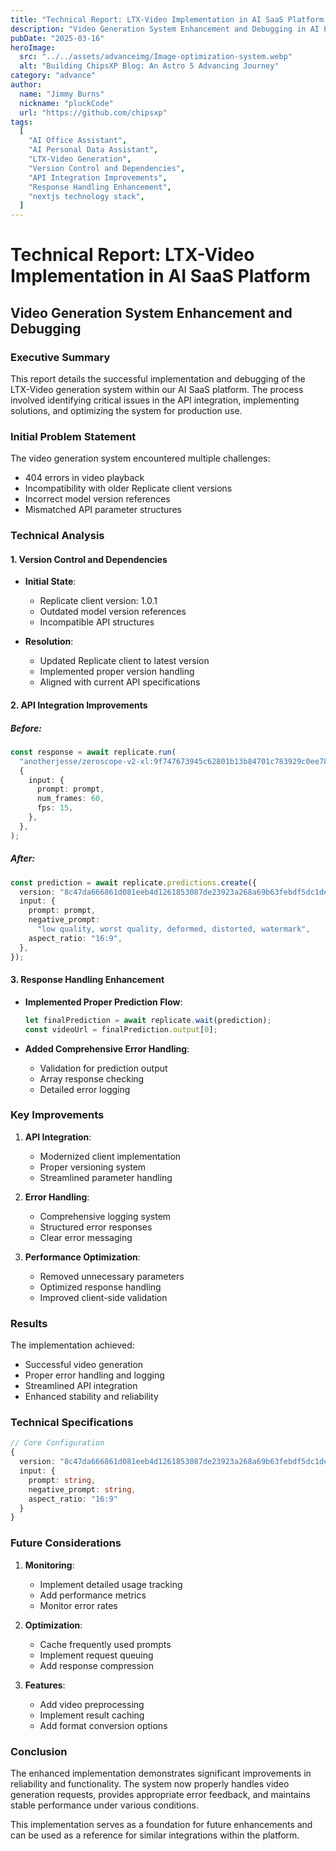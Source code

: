 ```yaml
---
title: "Technical Report: LTX-Video Implementation in AI SaaS Platform in AI Office Assistant"
description: "Video Generation System Enhancement and Debugging in AI Personal Data Assistant"
pubDate: "2025-03-16"
heroImage:
  src: "../../assets/advanceimg/Image-optimization-system.webp"
  alt: "Building ChipsXP Blog: An Astro 5 Advancing Journey"
category: "advance"
author:
  name: "Jimmy Burns"
  nickname: "pluckCode"
  url: "https://github.com/chipsxp"
tags:
  [
    "AI Office Assistant",
    "AI Personal Data Assistant",
    "LTX-Video Generation",
    "Version Control and Dependencies",
    "API Integration Improvements",
    "Response Handling Enhancement",
    "nextjs technology stack",
  ]
---
```


# Technical Report: LTX-Video Implementation in AI SaaS Platform

## Video Generation System Enhancement and Debugging

### Executive Summary

This report details the successful implementation and debugging of the LTX-Video generation system within our AI SaaS platform. The process involved identifying critical issues in the API integration, implementing solutions, and optimizing the system for production use.

### Initial Problem Statement

The video generation system encountered multiple challenges:

- 404 errors in video playback
- Incompatibility with older Replicate client versions
- Incorrect model version references
- Mismatched API parameter structures

### Technical Analysis

#### 1. Version Control and Dependencies

- **Initial State**:

  - Replicate client version: 1.0.1
  - Outdated model version references
  - Incompatible API structures

- **Resolution**:
  - Updated Replicate client to latest version
  - Implemented proper version handling
  - Aligned with current API specifications

#### 2. API Integration Improvements

##### Before:

```typescript
const response = await replicate.run(
  "anotherjesse/zeroscope-v2-xl:9f747673945c62801b13b84701c783929c0ee784e4748ec062204894dda1a351",
  {
    input: {
      prompt: prompt,
      num_frames: 60,
      fps: 15,
    },
  },
);
```

##### After:

```typescript
const prediction = await replicate.predictions.create({
  version: "8c47da666861d081eeb4d1261853087de23923a268a69b63febdf5dc1dee08e4",
  input: {
    prompt: prompt,
    negative_prompt:
      "low quality, worst quality, deformed, distorted, watermark",
    aspect_ratio: "16:9",
  },
});
```

#### 3. Response Handling Enhancement

- **Implemented Proper Prediction Flow**:

  ```typescript
  let finalPrediction = await replicate.wait(prediction);
  const videoUrl = finalPrediction.output[0];
  ```

- **Added Comprehensive Error Handling**:
  - Validation for prediction output
  - Array response checking
  - Detailed error logging

### Key Improvements

1. **API Integration**:

   - Modernized client implementation
   - Proper versioning system
   - Streamlined parameter handling

2. **Error Handling**:

   - Comprehensive logging system
   - Structured error responses
   - Clear error messaging

3. **Performance Optimization**:
   - Removed unnecessary parameters
   - Optimized response handling
   - Improved client-side validation

### Results

The implementation achieved:

- Successful video generation
- Proper error handling and logging
- Streamlined API integration
- Enhanced stability and reliability

### Technical Specifications

```typescript
// Core Configuration
{
  version: "8c47da666861d081eeb4d1261853087de23923a268a69b63febdf5dc1dee08e4",
  input: {
    prompt: string,
    negative_prompt: string,
    aspect_ratio: "16:9"
  }
}
```

### Future Considerations

1. **Monitoring**:

   - Implement detailed usage tracking
   - Add performance metrics
   - Monitor error rates

2. **Optimization**:

   - Cache frequently used prompts
   - Implement request queuing
   - Add response compression

3. **Features**:
   - Add video preprocessing
   - Implement result caching
   - Add format conversion options

### Conclusion

The enhanced implementation demonstrates significant improvements in reliability and functionality. The system now properly handles video generation requests, provides appropriate error feedback, and maintains stable performance under various conditions.

This implementation serves as a foundation for future enhancements and can be used as a reference for similar integrations within the platform.
